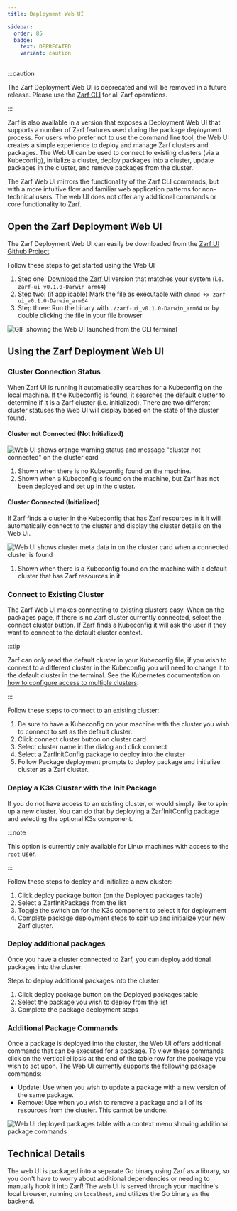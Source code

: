 ```yaml
---
title: Deployment Web UI

sidebar:
  order: 85
  badge:
    text: DEPRECATED
    variant: caution
---
```


:::caution

The Zarf Deployment Web UI is deprecated and will be removed in a future release. Please use the [Zarf CLI](/commands/zarf) for all Zarf operations.

:::

Zarf is also available in a version that exposes a Deployment Web UI that supports a number of Zarf features used during the package deployment process. For users who prefer not to use the command line tool, the Web UI creates a simple experience to deploy and manage Zarf clusters and packages. The Web UI can be used to connect to existing clusters (via a Kubeconfig), initialize a cluster, deploy packages into a cluster, update packages in the cluster, and remove packages from the cluster.

The Zarf Web UI mirrors the functionality of the Zarf CLI commands, but with a more intuitive flow and familiar web application patterns for non-technical users. The web UI does not offer any additional commands or core functionality to Zarf.

## Open the Zarf Deployment Web UI

The Zarf Deployment Web UI can easily be downloaded from the [Zarf UI Github Project](https://github.com/defenseunicorns/zarf-ui/releases/latest).

Follow these steps to get started using the Web UI

1. Step one: [Download the Zarf UI](https://github.com/defenseunicorns/zarf-ui/releases/latest) version that matches your system (i.e. `zarf-ui_v0.1.0-Darwin_arm64`)
2. Step two: (if applicable) Mark the file as executable with `chmod +x zarf-ui_v0.1.0-Darwin_arm64`
3. Step three: Run the binary with `./zarf-ui_v0.1.0-Darwin_arm64` or by double clicking the file in your file browser

![GIF showing the Web UI launched from the CLI terminal](../../../assets/dashboard/web-ui-launch.gif)

## Using the Zarf Deployment Web UI

### Cluster Connection Status

When Zarf UI is running it automatically searches for a Kubeconfig on the local machine. If the Kubeconfig is found, it searches the default cluster to determine if it is a Zarf cluster (i.e. initialized). There are two different cluster statuses the Web UI will display based on the state of the cluster found.

#### Cluster not Connected (Not Initialized)

![Web UI shows orange warning status and message "cluster not connected" on the cluster card](../../../assets/dashboard/web-ui-cluster-not-connected.png)

1. Shown when there is no Kubeconfig found on the machine.
2. Shown when a Kubeconfig is found on the machine, but Zarf has not been deployed and set up in the cluster.

#### Cluster Connected (Initialized)

If Zarf finds a cluster in the Kubeconfig that has Zarf resources in it it will automatically connect to the cluster and display the cluster details on the Web UI.

![Web UI shows cluster meta data in on the cluster card when a connected cluster is found](../../../assets/dashboard/web-ui-cluster-connected.png)

1. Shown when there is a Kubeconfig found on the machine with a default cluster that has Zarf resources in it.

### Connect to Existing Cluster

The Zarf Web UI makes connecting to existing clusters easy. When on the packages page, if there is no Zarf cluster currently connected, select the connect cluster button. If Zarf finds a Kubeconfig it will ask the user if they want to connect to the default cluster context.

:::tip

Zarf can only read the default cluster in your Kubeconfig file, if you wish to connect to a different cluster in the Kubeconfig you will need to change it to the default cluster in the terminal. See the Kubernetes documentation on [how to configure access to multiple clusters](https://kubernetes.io/docs/tasks/access-application-cluster/configure-access-multiple-clusters/).

:::

Follow these steps to connect to an existing cluster:

1. Be sure to have a Kubeconfig on your machine with the cluster you wish to connect to set as the default cluster.
2. Click connect cluster button on cluster card
3. Select cluster name in the dialog and click connect
4. Select a ZarfInitConfig package to deploy into the cluster
5. Follow Package deployment prompts to deploy package and initialize cluster as a Zarf cluster.

### Deploy a K3s Cluster with the Init Package

If you do not have access to an existing cluster, or would simply like to spin up a new cluster. You can do that by deploying a ZarfInitConfig package and selecting the optional K3s component.

:::note

This option is currently only available for Linux machines with access to the `root` user.

:::

Follow these steps to deploy and initialize a new cluster:

1. Click deploy package button (on the Deployed packages table)
2. Select a ZarfInitPackage from the list
3. Toggle the switch on for the K3s component to select it for deployment
4. Complete package deployment steps to spin up and initialize your new Zarf cluster.

### Deploy additional packages

Once you have a cluster connected to Zarf, you can deploy additional packages into the cluster.

Steps to deploy additional packages into the cluster:

1. Click deploy package button on the Deployed packages table
2. Select the package you wish to deploy from the list
3. Complete the package deployment steps

### Additional Package Commands

Once a package is deployed into the cluster, the Web UI offers additional commands that can be executed for a package. To view these commands click on the vertical ellipsis at the end of the table row for the package you wish to act upon. The Web UI currently supports the following package commands:

- Update: Use when you wish to update a package with a new version of the same package.
- Remove: Use when you wish to remove a package and all of its resources from the cluster. This cannot be undone.

![Web UI deployed packages table with a context menu showing additional package commands](../../../assets/dashboard/web-ui-package-commands.png)

## Technical Details

The web UI is packaged into a separate Go binary using Zarf as a library, so you don't have to worry about additional dependencies or needing to manually hook it into Zarf! The web UI is served through your machine's local browser, running on `localhost`, and utilizes the Go binary as the backend.
